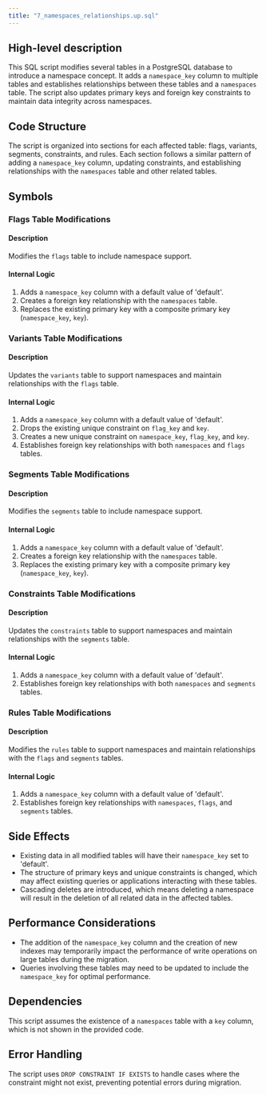 ```yaml
---
title: "7_namespaces_relationships.up.sql"
---
```


## High-level description
This SQL script modifies several tables in a PostgreSQL database to introduce a namespace concept. It adds a `namespace_key` column to multiple tables and establishes relationships between these tables and a `namespaces` table. The script also updates primary keys and foreign key constraints to maintain data integrity across namespaces.

## Code Structure
The script is organized into sections for each affected table: flags, variants, segments, constraints, and rules. Each section follows a similar pattern of adding a `namespace_key` column, updating constraints, and establishing relationships with the `namespaces` table and other related tables.

## Symbols

### Flags Table Modifications
#### Description
Modifies the `flags` table to include namespace support.

#### Internal Logic
1. Adds a `namespace_key` column with a default value of 'default'.
2. Creates a foreign key relationship with the `namespaces` table.
3. Replaces the existing primary key with a composite primary key (`namespace_key`, `key`).

### Variants Table Modifications
#### Description
Updates the `variants` table to support namespaces and maintain relationships with the `flags` table.

#### Internal Logic
1. Adds a `namespace_key` column with a default value of 'default'.
2. Drops the existing unique constraint on `flag_key` and `key`.
3. Creates a new unique constraint on `namespace_key`, `flag_key`, and `key`.
4. Establishes foreign key relationships with both `namespaces` and `flags` tables.

### Segments Table Modifications
#### Description
Modifies the `segments` table to include namespace support.

#### Internal Logic
1. Adds a `namespace_key` column with a default value of 'default'.
2. Creates a foreign key relationship with the `namespaces` table.
3. Replaces the existing primary key with a composite primary key (`namespace_key`, `key`).

### Constraints Table Modifications
#### Description
Updates the `constraints` table to support namespaces and maintain relationships with the `segments` table.

#### Internal Logic
1. Adds a `namespace_key` column with a default value of 'default'.
2. Establishes foreign key relationships with both `namespaces` and `segments` tables.

### Rules Table Modifications
#### Description
Modifies the `rules` table to support namespaces and maintain relationships with the `flags` and `segments` tables.

#### Internal Logic
1. Adds a `namespace_key` column with a default value of 'default'.
2. Establishes foreign key relationships with `namespaces`, `flags`, and `segments` tables.

## Side Effects
- Existing data in all modified tables will have their `namespace_key` set to 'default'.
- The structure of primary keys and unique constraints is changed, which may affect existing queries or applications interacting with these tables.
- Cascading deletes are introduced, which means deleting a namespace will result in the deletion of all related data in the affected tables.

## Performance Considerations
- The addition of the `namespace_key` column and the creation of new indexes may temporarily impact the performance of write operations on large tables during the migration.
- Queries involving these tables may need to be updated to include the `namespace_key` for optimal performance.

## Dependencies
This script assumes the existence of a `namespaces` table with a `key` column, which is not shown in the provided code.

## Error Handling
The script uses `DROP CONSTRAINT IF EXISTS` to handle cases where the constraint might not exist, preventing potential errors during migration.